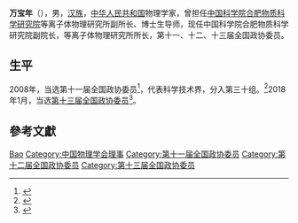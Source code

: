'''万宝年'''（{{bd|1962年||}}），男，[[汉族|汉族]]，[[中华人民共和国|中华人民共和国]]物理学家，曾担任[[中国科学院合肥物质科学研究院|中国科学院合肥物质科学研究院]]等离子体物理研究所副所长、博士生导师，现任中国科学院合肥物质科学研究院副院长，等离子体物理研究所所长，第十一、十二、十三届全国政协委员。

== 生平 ==
2008年，当选第十一届全国政协委员<ref>{{cite news|title=第十一届全国政协委员名单|url=http://www.indaa.com.cn/zt/2009qglh/zxzs/200903/t20090303_127573.html|accessdate=2013-04-09|newspaper=新华社北京1月25日电 中国人民政治协商会议第十一届全国委员会委员名单(共2237人，2008年1月25日政协第十届全国委员会常务委员会第二十次会议通过)|date=2008-01-25|deadurl=yes|archiveurl=https://web.archive.org/web/20130928014403/http://www.indaa.com.cn/zt/2009qglh/zxzs/200903/t20090303_127573.html|archivedate=2013-09-28}}</ref>，代表科学技术界，分入第三十组。<ref>{{cite news|title=全国政协信息-万宝年|url=http://www.cppcc.gov.cn/CMS/wylibary/showJcwyxtInfoWylibary.action?tabJcwyxt.guid=11W0009830&wytype=wjwy|accessdate=2013-04-11|newspaper=全国政协委员会|archive-date=2014-11-07|archive-url=https://web.archive.org/web/20141107064049/http://www.cppcc.gov.cn/CMS/wylibary/showJcwyxtInfoWylibary.action?tabJcwyxt.guid=11W0009830&wytype=wjwy|dead-url=no}}</ref>2018年1月，当选[[中国人民政治协商会议第十三届全国委员会委员名单|第十三届全国政协委员]]<ref>{{Cite web|url=http://sports.163.com/18/0126/06/D92BRKK400051C89.html|title=中国人民政治协商会议第十三届全国委员会委员名单|accessdate=2018-01-26|last=|work=网易|archive-url=https://web.archive.org/web/20180127143232/http://sports.163.com/18/0126/06/D92BRKK400051C89.html|archive-date=2018-01-27|dead-url=yes}}</ref>。

== 參考文獻 ==
{{reflist}}

{{中国科学院数学物理学部院士}}
{{中国物理学会第十一届理事会}}

{{Authority control}}

{{DEFAULTSORT:Wan万}}
[[Category:万姓|Bao]]
[[Category:中国物理学会理事|Category:中国物理学会理事]]
[[Category:第十一届全国政协委员|Category:第十一届全国政协委员]]
[[Category:第十二届全国政协委员|Category:第十二届全国政协委员]]
[[Category:第十三届全国政协委员|Category:第十三届全国政协委员]]


{{中国政治人物小作品}}